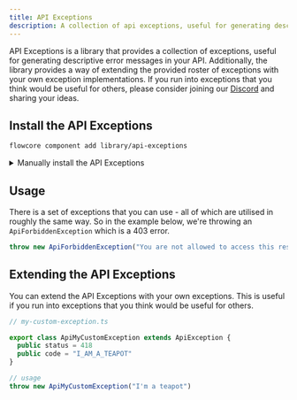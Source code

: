```yaml
---
title: API Exceptions
description: A collection of api exceptions, useful for generating descriptive error messages in your API
---
```


API Exceptions is a library that provides a collection of exceptions, useful for generating descriptive error messages in your API.
Additionally, the library provides a way of extending the provided roster of exceptions with your own exception implementations.
If you run into exceptions that you think would be useful for others, please consider joining our [Discord](https://discord.gg/8ZcjtmSB) and sharing your ideas.

## Install the API Exceptions

```bash
flowcore component add library/api-exceptions
```

<details>
  <summary>Manually install the API Exceptions</summary>

  Create a `api/exceptions.ts` file in your project's lib folder, and add the following code:

    ```typescript
    /**
     * Base class for all API exceptions. This class extends the built-in Error class and adds properties for HTTP status code and error code.
     * 
     * @property {number} status - The HTTP status code for the exception.
     * @property {string} code - The error code for the exception.
     * @example
     * ```ts
     * // example exception implementation
     * export class ApiNotFoundException extends ApiException {
        public status = 404
        public code = "NOT_FOUND"
    * }
    * ```
    * ```ts
    * // example usage
    * throw new ApiNotFoundException("User not found", "user", { id: "123" })
    * ```
    */
    export abstract class ApiException extends Error {
        public status = 0
        public code = ""
    }

    // ==============================
    // Exceptions
    // ==============================

    /**
     * Represents an API conflict exception. This exception is thrown when a request conflicts with the current state of the resource.
     *
     * @property {number} status - The HTTP status code for the exception, which is 409.
     * @property {string} code - The error code for the exception, which is "CONFLICT".
     */
    export class ApiConflictException extends ApiException {
        public status = 409
        public code = "CONFLICT"
    }

    /**
     * Represents an API forbidden exception. This exception is thrown when the server refuses to authorize the request.
     *
     * @property {number} status - The HTTP status code for the exception, which is 403.
     * @property {string} code - The error code for the exception, which is "FORBIDDEN".
     */
    export class ApiForbiddenException extends ApiException {
        public status = 403
        public code = "FORBIDDEN"
    }

    /**
     * Represents an API internal server error exception. This exception is thrown when the server encounters an unexpected condition that prevents it from fulfilling the request.
     *
     * @property {number} status - The HTTP status code for the exception, which is 500.
     * @property {string} code - The error code for the exception, which is "INTERNAL_SERVER_ERROR".
     */
    export class ApiInternalServerErrorException extends ApiException {
        public status = 500
        public code = "INTERNAL_SERVER_ERROR"
    }

    /**
     * Represents an API not found exception. This exception is thrown when the requested resource could not be found.
     *
     * @property {number} status - The HTTP status code for the exception, which is 404.
     * @property {string} code - The error code for the exception, which is "NOT_FOUND".
     */
    export class ApiNotFoundException extends ApiException {
        public status = 404
        public code = "NOT_FOUND"
    }

    /**
     * Represents an API unauthorized exception. This exception is thrown when the request lacks valid authentication credentials for the target resource.
     *
     * @property {number} status - The HTTP status code for the exception, which is 401.
     * @property {string} code - The error code for the exception, which is "UNAUTHORIZED".
     *
     * @param {string} message - The error message for the exception.
     */
    export class ApiUnauthorizedException extends ApiException {
        public status = 401
        public code = "UNAUTHORIZED"

        constructor() {
            super("Unauthorized")
        }
    }

    /**
     * Represents an API unprocessable content exception. This exception is thrown when the server understands the content type of the request entity, and the syntax of the request entity is correct, but it was unable to process the contained instructions.
     *
     * @property {number} status - The HTTP status code for the exception, which is 422.
     * @property {string} code - The error code for the exception, which is "UNPROCESSABLE_CONTENT".
     * @property {(string | undefined)} on - The field or property that caused the error.
     * @property {(Record<string, string> | undefined)} errors - A record of errors, where each key is the field or property name and the value is the error message.
     *
     * @param {string} message - The error message for the exception.
     * @param {(string | undefined)} on - The field or property that caused the error.
     * @param {(Record<string, string> | undefined)} errors - A record of errors.
     */
    export class ApiUnprocessableContentException extends ApiException {
        public status = 422
        public code = "UNPROCESSABLE_CONTENT"
        public on?: string
        public errors?: Record<string, string>

        constructor(message: string, on?: string, errors?: Record<string, string>) {
            super(message)
            this.on = on
            this.errors = errors
        }
    }
    ```
</details>

## Usage

There is a set of exceptions that you can use - all of which are utilised in roughly the same way.
So in the example below, we're throwing an `ApiForbiddenException` which is a 403 error.

```typescript
throw new ApiForbiddenException("You are not allowed to access this resource")
```

## Extending the API Exceptions

You can extend the API Exceptions with your own exceptions. This is useful if you run into exceptions that you think would be useful for others.

```typescript
// my-custom-exception.ts

export class ApiMyCustomException extends ApiException {
  public status = 418
  public code = "I_AM_A_TEAPOT"
}

// usage
throw new ApiMyCustomException("I'm a teapot")
```
